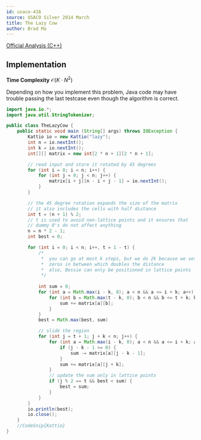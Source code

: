 ```yaml
---
id: usaco-416
source: USACO Silver 2014 March
title: The Lazy Cow
author: Brad Ma
---
```


[Official Analysis (C++)](http://www.usaco.org/current/data/sol_lazy_silver.html)

## Implementation

**Time Complexity** $\mathcal{O}(K \cdot N ^ 2)$

<LanguageSection>
  
<JavaSection>
  
<Warning>
Depending on how you implement this problem, Java code may have trouble 
passing the last testcase even though the algorithm is correct.
</Warning>
  
```java
import java.io.*;
import java.util.StringTokenizer;

public class TheLazyCow {
	public static void main (String[] args) throws IOException {
		Kattio io = new Kattio("lazy");
		int n = io.nextInt();
		int k = io.nextInt();
		int[][] matrix = new int[2 * n + 1][2 * n + 1];

		// read input and store it rotated by 45 degrees
		for (int i = 0; i < n; i++) {
			for (int j = 0; j < n; j++) {
				matrix[i + j][n - i + j - 1] = io.nextInt();
			}
		}

		// the 45 degree rotation expands the size of the matrix
		// it also includes the cells with half distance
		int t = (n + 1) % 2;  
		// t is used to avoid non-lattice points and it ensures that 
		// dummy 0's do not affect anything
		n = n * 2 - 1;
		int best = 0;

		for (int i = 0; i < n; i++, t = 1 - t) {
			/*  
			 *  you can go at most k steps, but we do 2k because we set 
			 *  zeros in between which doubles the distance
			 *  also, Bessie can only be positioned in lattice points
			 */
				      
			int sum = 0;
			for (int a = Math.max(i - k, 0); a < n && a <= i + k; a++) {
				for (int b = Math.max(t - k, 0); b < n && b <= t + k; b++) {
					sum += matrix[a][b];
				}
			}
			best = Math.max(best, sum)

			// slide the region
			for (int j = t + 1; j + k < n; j++) {
				for (int a = Math.max(i - k, 0); a < n && a <= i + k; a++) {
					if (j - k - 1 >= 0) {
						sum -= matrix[a][j - k - 1];
					}
					sum += matrix[a][j + k];
				}
				// update the sum only in lattice points
				if (j % 2 == t && best < sum) {
					best = sum;
				}
			}
		}
		io.println(best);
		io.close();
	}
 	//CodeSnip{Kattio}
}
```
  
</JavaSection>
  
</LanguageSection>
